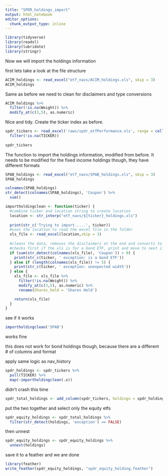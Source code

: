 ```yaml
---
title: "SPDR_holdings_import"
output: html_notebook
editor_options: 
  chunk_output_type: inline
---
```


```r
library(tidyverse)
library(readxl)
library(lubridate)
library(stringr)
```

Now we will import the holdings information

first lets take a look at the file structure

```r
ACIM_holdings <- read_excel("etf_navs/ACIM_holdings.xls", skip = 3)
ACIM_holdings
```

Same as before we need to clean for disclaimers and type conversions

```r
ACIM_holdings %>% 
  filter(!is.na(Weight)) %>% 
  modify_at(c(3,5), as.numeric)
```

Nice and tidy. Create the ticker index as before.

```r
spdr_tickers <- read_excel('raws/spdr_etfPerformance.xls', range = cell_cols("B")) %>% 
  filter(!is.na(TICKER)) 
  
spdr_tickers
```

The function to import the holdings information, modified from before. It needs to be modified for the fixed income holdings though, they have different formats

```r
SPAB_holdings <- read_excel("etf_navs/SPAB_holdings.xls", skip = 3)
SPAB_holdings
```


```r
colnames(SPAB_holdings)
str_detect(colnames(SPAB_holdings), 'Coupon') %>% 
  sum()

```


```r
importholdingclean <- function(ticker) {
  #combine ticker and location string to create location
  location <- str_interp("etf_navs/${ticker}_holdings.xls")
  
  print(str_c('Trying to import.....', ticker))
  #uses the location to read the excel file in the folder
  xls_file <- read_excel(location,skip = 3)
  
  #cleans the data, removes the disclaimers at the end and converts to numeric
  #checks first if the xls is for a bond ETF, print and move to next if it is.
  if (sum(str_detect(colnames(xls_file), 'Coupon')) > 0) {
    print(str_c(ticker, ' exception: is a bond ETF'))
  } else if (length(colnames(xls_file)) != 5) {
    print(str_c(ticker, ' exception: unexpected width'))
  } else {
    xls_file <- xls_file %>% 
      filter(!is.na(Weight)) %>% 
      modify_at(c(3,5), as.numeric) %>% 
      rename(Shares_held = 'Shares Held')

    return(xls_file)
  }
}
```

see if it works

```r
importholdingclean('SPAB')
```
works fine

this does not work for bond holdings though, because there are a different # of columns and format

apply same logic as nav_history

```r
spdr_holdings <- spdr_tickers %>%
  pull(TICKER) %>% 
  map(~importholdingclean(.x))
```

didn't crash this time

```r
spdr_total_holdings <- add_column(spdr_tickers, holdings = spdr_holdings)
```

put the two together and select only the equity etfs

```r
spdr_equity_holdings <- spdr_total_holdings %>% 
  filter(str_detect(holdings, 'exception') == FALSE)
```

then unnest
```r
spdr_equity_holdings <- spdr_equity_holdings %>% 
  unnest(holdings)
```

save it to a feather and we are done

```r
library(feather)
write_feather(spdr_equity_holdings, "spdr_equity_holding.feather")

```

